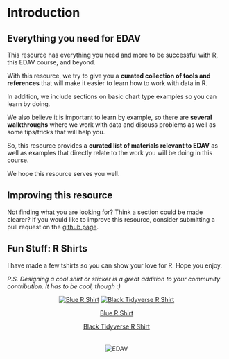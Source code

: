 # Introduction {#intro}

## Everything you need for EDAV

This resource has everything you need and more to be successful with R, this EDAV course, and beyond.

With this resource, we try to give you a **curated collection of tools and references** that will make it easier to learn how to work with data in R. 

In addition, we include sections on basic chart type examples so you can learn by doing.

We also believe it is important to learn by example, so there are **several walkthroughs** where we work with data and discuss problems as well as some tips/tricks that will help you.

So, this resource provides a **curated list of materials relevant to EDAV** as well as examples that directly relate to the work you will be doing in this course.

We hope this resource serves you well.

## Improving this resource

Not finding what you are looking for? Think a section could be made clearer? If you would like to improve this resource, consider submitting a pull request on the [github page](https://github.com/jtr13/EDAV){target="_blank"}.

## Fun Stuff: R Shirts

I have made a few tshirts so you can show your love for R. Hope you enjoy. 

*P.S. Designing a cool shirt or sticker is a great addition to your community contribution. It has to be cool, though :)*

<center>
[![Blue R Shirt](images/blue-r-shirt.png)](https://teespring.com/mztees-hex-r){target="_blank"}
[![Black Tidyverse R Shirt](images/black-tidyverse-r-shirt.png)](https://teespring.com/mztees-r-tidyverse){target="_blank"}

[Blue R Shirt](https://teespring.com/mztees-hex-r){target="_blank"}

[Black Tidyverse R Shirt](https://teespring.com/mztees-r-tidyverse){target="_blank"}
</center>


<!-- Footer -->
<center>
</br></br>
![EDAV](images/icons/edav_resource_small.png)
</br></br>
</center>